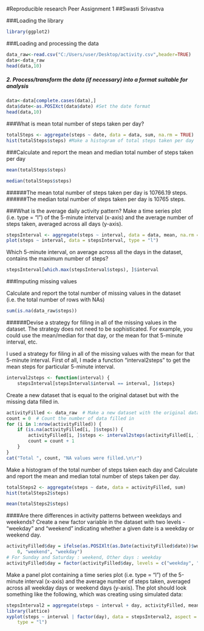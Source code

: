 #Reproducible research Peer Assignment 1 
##Swasti Srivastva

###Loading the library
```r
library(ggplot2)
```

###Loading and processing the data
```r
data_raw<-read.csv("C:/Users/user/Desktop/activity.csv",header=TRUE)
data<-data_raw
head(data,10)
```

##### 2. Process/transform the data (if necessary) into a format suitable for analysis
```r
data<-data[complete.cases(data),]
data$date<-as.POSIXct(data$date) #Set the date format
head(data,10)
```

###What is mean total number of steps taken per day?
```r
totalSteps <- aggregate(steps ~ date, data = data, sum, na.rm = TRUE)
hist(totalSteps$steps) #Make a histogram of total steps taken per day
```

###Calculate and report the mean and median total number of steps taken per day

```r
mean(totalSteps$steps)

median(totalSteps$steps)
```

######The mean total number of steps taken per day is 10766.19 steps.
######The median total number of steps taken per day is 10765 steps.

###What is the average daily activity pattern?
Make a time series plot (i.e. type = "l") of the 5-minute interval (x-axis) and the average number of steps taken, averaged across all days (y-axis).

```r
stepsInterval <- aggregate(steps ~ interval, data = data, mean, na.rm = TRUE)
plot(steps ~ interval, data = stepsInterval, type = "l")
```
Which 5-minute interval, on average across all the days in the dataset, contains the maximum number of steps?

```r
stepsInterval[which.max(stepsInterval$steps), ]$interval
```
###Imputing missing values

Calculate and report the total number of missing values in the dataset (i.e. the total number of rows with NAs)

```r
sum(is.na(data_raw$steps))
```
######Devise a strategy for filling in all of the missing values in the dataset. The strategy does not need to be sophisticated. For example, you could use the mean/median for that day, or the mean for that 5-minute interval, etc.

I used a strategy for filing in all of the missing values with the mean for that 5-minute interval. First of all, I made a function "interval2steps" to get the mean steps for particular 5-minute interval.

```r
interval2steps <- function(interval) {
    stepsInterval[stepsInterval$interval == interval, ]$steps}
```
Create a new dataset that is equal to the original dataset but with the missing data filled in.

```r
activityFilled <- data_raw  # Make a new dataset with the original data
count = 0  # Count the number of data filled in
for (i in 1:nrow(activityFilled)) {
    if (is.na(activityFilled[i, ]$steps)) {
        activityFilled[i, ]$steps <- interval2steps(activityFilled[i, ]$interval)
        count = count + 1
    }
}
cat("Total ", count, "NA values were filled.\n\r")
```
Make a histogram of the total number of steps taken each day and Calculate and report the mean and median total number of steps taken per day.

```r
totalSteps2 <- aggregate(steps ~ date, data = activityFilled, sum)
hist(totalSteps2$steps)
```

```r
mean(totalSteps2$steps)
```

####Are there differences in activity patterns between weekdays and weekends?
Create a new factor variable in the dataset with two levels - "weekday" and "weekend" indicating whether a given date is a weekday or weekend day.

```r
activityFilled$day = ifelse(as.POSIXlt(as.Date(activityFilled$date))$wday%%6 == 
    0, "weekend", "weekday")
# For Sunday and Saturday : weekend, Other days : weekday
activityFilled$day = factor(activityFilled$day, levels = c("weekday", "weekend"))
```
Make a panel plot containing a time series plot (i.e. type = "l") of the 5-minute interval (x-axis) and the average number of steps taken, averaged across all weekday days or weekend days (y-axis). The plot should look something like the following, which was creating using simulated data:

```r
stepsInterval2 = aggregate(steps ~ interval + day, activityFilled, mean)
library(lattice)
xyplot(steps ~ interval | factor(day), data = stepsInterval2, aspect = 1/2, 
    type = "l")
```
